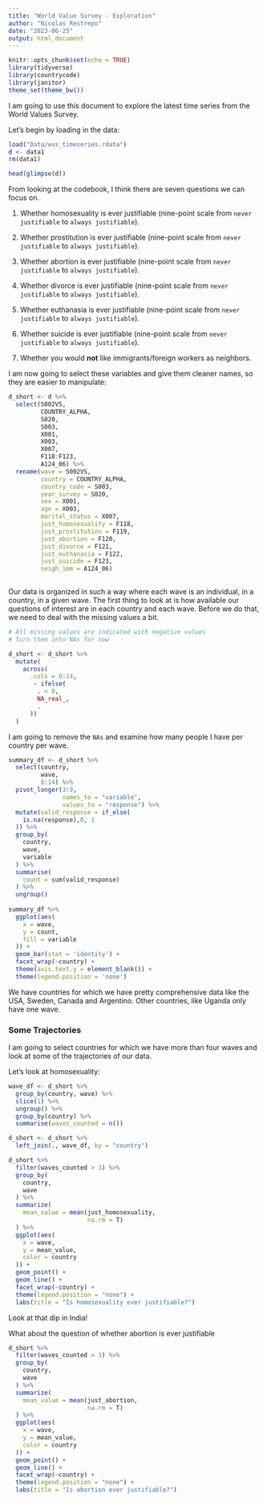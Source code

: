 ```yaml
---
title: "World Value Survey - Exploration"
author: "Nicolas Restrepo"
date: "2023-06-25"
output: html_document
---
```


```r
knitr::opts_chunk$set(echo = TRUE)
library(tidyverse)
library(countrycode)
library(janitor)
theme_set(theme_bw())
```

I am going to use this document to explore the latest time series from the World Values Survey. 

Let's begin by loading in the data:

```r
load("Data/wvs_timeseries.rdata")
d <- data1
rm(data1)

head(glimpse(d))
```

From looking at the codebook, I think there are seven questions we can focus on. 

1. Whether homosexuality is ever justifiable (nine-point scale from `never justifiable` to `always justifiable`).

2. Whether prostitution is ever justifiable (nine-point scale from `never justifiable` to `always justifiable`).

3. Whether abortion is ever justifiable (nine-point scale from `never justifiable` to `always justifiable`).

4. Whether divorce is ever justifiable (nine-point scale from `never justifiable` to `always justifiable`).

5. Whether euthanasia is ever justifiable (nine-point scale from `never justifiable` to `always justifiable`).

6. Whether suicide is ever justifiable (nine-point scale from `never justifiable` to `always justifiable`).

7. Whether you would **not** like immigrants/foreign workers as neighbors.

I am now going to select these variables and give them cleaner names, so they are easier to manipulate: 

```r
d_short <- d %>% 
  select(S002VS, 
         COUNTRY_ALPHA,
         S020,
         S003,
         X001,
         X003, 
         X007, 
         F118:F123, 
         A124_06) %>% 
  rename(wave = S002VS, 
         country = COUNTRY_ALPHA,
         country_code = S003, 
         year_survey = S020,
         sex = X001,
         age = X003, 
         marital_status = X007, 
         just_homosexuality = F118, 
         just_prostitution = F119, 
         just_abortion = F120, 
         just_divorce = F121, 
         just_euthanasia = F122, 
         just_suicide = F123, 
         neigh_imm = A124_06) 
  
```

Our data is organized in such a way where each wave is an individual, in a country, in a given wave. The first thing to look at is how available our questions of interest are in each country and each wave. Before we do that, we need to deal with the missing values a bit. 

```r
# All missing values are indicated with negative values
# Turn them into NAs for now

d_short <- d_short %>% 
  mutate(
    across( 
      .cols = 8:14, 
       ~ ifelse(
        . < 0, 
        NA_real_, 
        .
      ))
  )
```

I am going to remove the `NAs` and examine how many people I have per country per wave. 

```r


summary_df <- d_short %>% 
  select(country,
         wave,
         8:14) %>% 
  pivot_longer(3:9, 
               names_to = "variable", 
               values_to = "response") %>% 
  mutate(valid_response = if_else(
    is.na(response),0, 1
  )) %>% 
  group_by(
    country, 
    wave, 
    variable
  ) %>% 
  summarise(
    count = sum(valid_response)
  ) %>% 
  ungroup()
  
summary_df %>% 
  ggplot(aes(
    x = wave, 
    y = count, 
    fill = variable
  )) +
  geom_bar(stat = 'identity') +
  facet_wrap(~country) +
  theme(axis.text.y = element_blank()) +
  theme(legend.position = 'none')
```

We have countries for which we have pretty comprehensive data like the USA, Sweden, Canada and Argentino. Other countries, like Uganda only have one wave. 

### Some Trajectories 

I am going to select countries for which we have more than four waves and look at some of the trajectories of our data.

Let's look at homosexuality:

```r

wave_df <- d_short %>% 
  group_by(country, wave) %>% 
  slice(1) %>% 
  ungroup() %>% 
  group_by(country) %>% 
  summarise(waves_counted = n())

d_short <- d_short %>% 
  left_join(., wave_df, by = "country")

d_short %>% 
  filter(waves_counted > 3) %>% 
  group_by(
    country, 
    wave
  ) %>% 
  summarize(
    mean_value = mean(just_homosexuality, 
                      na.rm = T)
  ) %>% 
  ggplot(aes(
    x = wave, 
    y = mean_value, 
    color = country
  )) +
  geom_point() +
  geom_line() +
  facet_wrap(~country) + 
  theme(legend.position = "none") +
  labs(title = "Is homosexuality ever justifiable?")
```

Look at that dip in India! 

What about the question of whether abortion is ever justifiable

```r
d_short %>% 
  filter(waves_counted > 3) %>% 
  group_by(
    country, 
    wave
  ) %>% 
  summarize(
    mean_value = mean(just_abortion, 
                      na.rm = T)
  ) %>% 
  ggplot(aes(
    x = wave, 
    y = mean_value, 
    color = country
  )) +
  geom_point() +
  geom_line() +
  facet_wrap(~country) + 
  theme(legend.position = "none") +
  labs(title = "Is abortion ever justifiable?")

```

